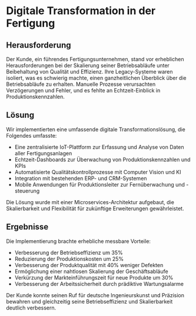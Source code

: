 # Digitale Transformation in der Fertigung

## Herausforderung

Der Kunde, ein führendes Fertigungsunternehmen, stand vor erheblichen Herausforderungen bei der Skalierung seiner Betriebsabläufe unter Beibehaltung von Qualität und Effizienz. Ihre Legacy-Systeme waren isoliert, was es schwierig machte, einen ganzheitlichen Überblick über die Betriebsabläufe zu erhalten. Manuelle Prozesse verursachten Verzögerungen und Fehler, und es fehlte an Echtzeit-Einblick in Produktionskennzahlen.

## Lösung

Wir implementierten eine umfassende digitale Transformationslösung, die Folgendes umfasste:

- Eine zentralisierte IoT-Plattform zur Erfassung und Analyse von Daten aller Fertigungsanlagen
- Echtzeit-Dashboards zur Überwachung von Produktionskennzahlen und KPIs
- Automatisierte Qualitätskontrollprozesse mit Computer Vision und KI
- Integration mit bestehenden ERP- und CRM-Systemen
- Mobile Anwendungen für Produktionsleiter zur Fernüberwachung und -steuerung

Die Lösung wurde mit einer Microservices-Architektur aufgebaut, die Skalierbarkeit und Flexibilität für zukünftige Erweiterungen gewährleistet.

## Ergebnisse

Die Implementierung brachte erhebliche messbare Vorteile:

- Verbesserung der Betriebseffizienz um 35%
- Reduzierung der Produktionskosten um 25%
- Verbesserung der Produktqualität mit 40% weniger Defekten
- Ermöglichung einer nahtlosen Skalierung der Geschäftsabläufe
- Verkürzung der Markteinführungszeit für neue Produkte um 30%
- Verbesserung der Arbeitssicherheit durch prädiktive Wartungsalarme

Der Kunde konnte seinen Ruf für deutsche Ingenieurskunst und Präzision bewahren und gleichzeitig seine Betriebseffizienz und Skalierbarkeit deutlich verbessern.
